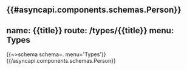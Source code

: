{{#asyncapi.components.schemas.Person}}
---
name: {{title}}
route: /types/{{title}}
menu: Types
---
{{~>schema schema=. menu='Types'}}
{{/asyncapi.components.schemas.Person}}
